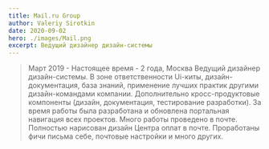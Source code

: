 ```yaml
---
title: Mail.ru Group
author: Valeriy Sirotkin
date: 2020-09-02
hero: ./images/Mail.png
excerpt: Ведущий дизайнер дизайн-системы
---
```

> Март 2019 - Настоящее время - 2 года, Москва
Ведущий дизайнер дизайн-системы. В зоне ответственности Ui-киты, дизайн-документация, база знаний, применение лучших практик другими дизайн-командами компании. Дополнительно кросс-продуктовые компоненты (дизайн, документация, тестирование разработки). За время работы была разработана и обновлена портальная навигация всех проектов. Много работы проведено в почте. Полностью нарисован дизайн Центра оплат в почте. Проработаны фичи письма себе, почтовые настройки и много других.
